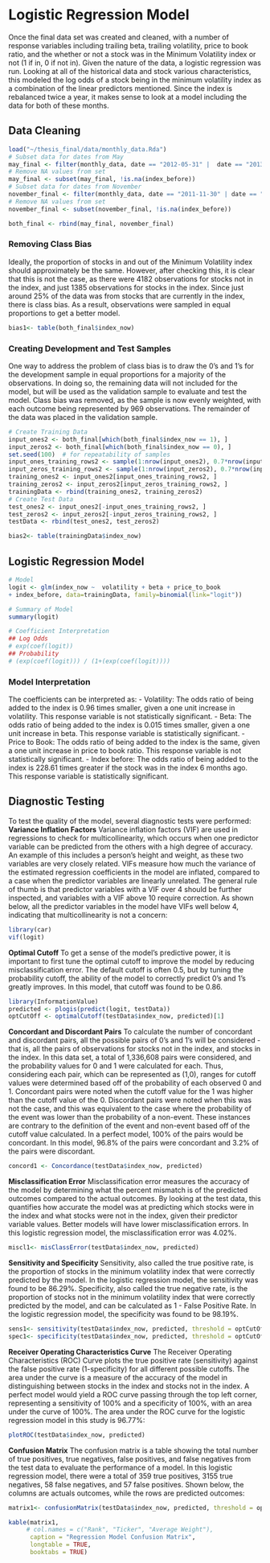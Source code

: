 # Logistic Regression Model 
Once the final data set was created and cleaned, with a number of response variables including trailing beta, trailing volatility, price to book ratio, and the whether or not a stock was in the Minimum Volatility index or not (1 if in, 0 if not in). Given the nature of the data, a logistic regression was run. Looking at all of the historical data and stock various characteristics, this  modeled the log odds of a stock being in the minimum volatility index as a combination of the linear predictors mentioned. Since the index is rebalanced twice a year, it makes sense to look at a model including the data for both of these months.

## Data Cleaning
```r
load("~/thesis_final/data/monthly_data.Rda")
# Subset data for dates from May
may_final <- filter(monthly_data, date == "2012-05-31" |  date == "2013-05-31"| date == "2014-05-30" | date == "2015-05-29" | date == "2016-05-31")
# Remove NA values from set
may_final <- subset(may_final, !is.na(index_before))
# Subset data for dates from November
november_final <- filter(monthly_data, date == "2011-11-30" | date == "2012-11-30"| date == "2013-11-29"| date == "2014-11-28" | date == "2015-11-30" | date == "2016-11-30")
# Remove NA values from set
november_final <- subset(november_final, !is.na(index_before))

both_final <- rbind(may_final, november_final)
```
### Removing Class Bias
Ideally, the proportion of stocks in and out of the Minimum Volatility index should approximately be the same. However, after checking this, it is clear that this is not the case, as there were 4182 observations for stocks not in the index, and just 1385 observations for stocks in the index. Since just around 25% of the data was from stocks that are currently in the index, there is class bias. As a result, observations were sampled in equal proportions to get a better model.
```r
bias1<- table(both_final$index_now)
```
### Creating Development and Test Samples
One way to address the problem of class bias is to draw the 0’s and 1’s for the development sample in equal proportions for a majority of the observations. In doing so, the remaining data will not included for the model, but will be used as the validation sample to evaluate and test the model.  Class bias was removed, as the sample is now evenly weighted, with each outcome being represented by 969 observations. The remainder of the data was placed in the validation sample. 

```r
# Create Training Data
input_ones2 <- both_final[which(both_final$index_now == 1), ] 
input_zeros2 <- both_final[which(both_final$index_now == 0), ]
set.seed(100)  # for repeatability of samples
input_ones_training_rows2 <- sample(1:nrow(input_ones2), 0.7*nrow(input_ones2)) 
input_zeros_training_rows2 <- sample(1:nrow(input_zeros2), 0.7*nrow(input_ones2))  
training_ones2 <- input_ones2[input_ones_training_rows2, ]  
training_zeros2 <- input_zeros2[input_zeros_training_rows2, ]
trainingData <- rbind(training_ones2, training_zeros2)   
# Create Test Data
test_ones2 <- input_ones2[-input_ones_training_rows2, ]
test_zeros2 <- input_zeros2[-input_zeros_training_rows2, ]
testData <- rbind(test_ones2, test_zeros2) 
```

```r
bias2<- table(trainingData$index_now)
```

## Logistic Regression Model 
```r
# Model
logit <- glm(index_now ~  volatility + beta + price_to_book 
+ index_before, data=trainingData, family=binomial(link="logit"))

# Summary of Model
summary(logit)
```

```r
# Coefficient Interpretation
## Log Odds
# exp(coef(logit))
## Probability 
# (exp(coef(logit))) / (1+(exp(coef(logit))))
``` 

### Model Interpretation
The coefficients can be interpreted as: 
\hfill\break
- Volatility: The odds ratio of being added to the index is 0.96 times smaller, given a one unit increase in volatility. This response variable is not statistically significant.
\hfill\break
- Beta: The odds ratio of being added to the index is 0.015 times smaller, given a one unit increase in beta. This response variable is statistically significant. 
\hfill\break
- Price to Book: The odds ratio of being added to the index is the same, given a one unit increase in price to book ratio. This response variable is not statistically significant. 
\hfill\break
- Index before: The odds ratio of being added to the index is 228.61 times greater if the stock was in the index 6 months ago. This response variable is statistically significant. 
\hfill\break

## Diagnostic Testing 
To test the quality of the model, several diagnostic tests were performed:
\hfill\break
__Variance Inflation Factors__
\hfill\break
Variance inflation factors (VIF) are used in regressions to check for multicollinearity, which occurs when one predictor variable can be predicted from the others with a high degree of accuracy. An example of this includes a person's height and weight, as these two variables are very closely related. VIFs measure how much the variance of the estimated regression coefficients in the model are inflated, compared to a case when the predictor variables are linearly unrelated. The general rule of thumb is that predictor variables with a VIF over 4 should be further inspected, and variables with a VIF above 10 require correction. As shown below, all the predictor variables in the model have VIFs well below 4, indicating that multicollinearity is not a concern:
```r
library(car)
vif(logit)
```
\hfill\break
__Optimal Cutoff__
\hfill\break
To get a sense of the model's predictive power, it is important to first tune the optimal cutoff to improve the model by reducing misclassification error. The default cutoff is often 0.5, but by tuning the probability cutoff, the ability of the model to correctly predict 0's and 1's greatly improves. In this model, that cutoff was found to be 0.86. 
```r
library(InformationValue)
predicted <- plogis(predict(logit, testData)) 
optCutOff <- optimalCutoff(testData$index_now, predicted)[1] 
```
\hfill\break
__Concordant and Discordant Pairs__
\hfill\break
To calculate the number of concordant and discordant pairs, all the possible pairs of 0's and 1's will be considered - that is, all the pairs of observations for stocks not in the index, and stocks in the index. In this data set, a total of 1,336,608 pairs were considered, and the probability values for 0 and 1 were calculated for each. Thus, considering each pair, which can be represented as (1,0), ranges for cutoff values were determined based off of the probability of each observed 0 and 1. Concordant pairs were noted when the cutoff value for the 1 was higher than the cutoff value of the 0. Discordant pairs were noted when this was not the case, and this was equivalent to the case where the probability of the event was lower than the probability of a non-event. These instances are contrary to the definition of the event and non-event based off of the cutoff value calculated. In a perfect model, 100% of the pairs would be concordant. In this model, 96.8% of the pairs were concordant and 3.2% of the pairs were discordant.
```r
concord1 <- Concordance(testData$index_now, predicted)
```
\hfill\break
__Misclassification Error__
\hfill\break
Misclassification error measures the accuracy of the model by determining what the percent mismatch is of the predicted outcomes compared to the actual outcomes. By looking at the test data, this quantifies how accurate the model was at predicting which stocks were in the index and what stocks were not in the index, given their predictor variable values. Better models will have lower misclassification errors. In this logistic regression model, the misclassification error was 4.02%. 
```r
miscl1<- misClassError(testData$index_now, predicted)
```
\hfill\break
__Sensitivity and Specificity__
\hfill\break
Sensitivity, also called the true positive rate, is the proportion of stocks in the minimum volatility index that were correctly predicted by the model. In the logistic regression model, the sensitivity was found to be 86.29%. Specificity, also called the true negative rate, is the proportion of stocks not in the minimum volatility index that were correctly predicted by the model, and can be calculated as 1 - False Positive Rate. In the logistic regression model, the specificity was found to be 98.19%.
```r
sens1<- sensitivity(testData$index_now, predicted, threshold = optCutOff)
spec1<- specificity(testData$index_now, predicted, threshold = optCutOff)
```
\hfill\break
__Receiver Operating Characteristics Curve__
\hfill\break
The Receiver Operating Characteristics (ROC) Curve plots the true positive rate (sensitivity) against the false positive rate (1-specificity) for all different possible cutoffs. The area under the curve is a measure of the accuracy of the model in distinguishing between stocks in the index and stocks not in the index. A perfect model would yield a ROC curve passing through the top left corner, representing a sensitivity of 100% and a specificity of 100%, with an area under the curve of 100%. The area under the ROC curve for the logistic regression model in this study is 96.77%:
\hfill\break
```r
plotROC(testData$index_now, predicted)
```

\hfill\break
__Confusion Matrix__
\hfill\break
The confusion matrix is a table showing the total number of true positives, true negatives, false positives, and false negatives from the test data to evaluate the performance of a model. In this logistic regression model, there were a total of 359 true positives, 3155 true negatives, 58 false negatives, and 57 false positives. Shown below, the columns are actuals outcomes, while the rows are predicted outcomes: 
```r
matrix1<- confusionMatrix(testData$index_now, predicted, threshold = optCutOff)

kable(matrix1, 
     # col.names = c("Rank", "Ticker", "Average Weight"),
      caption = "Regression Model Confusion Matrix",
      longtable = TRUE,
      booktabs = TRUE)
```
\hfill\break

